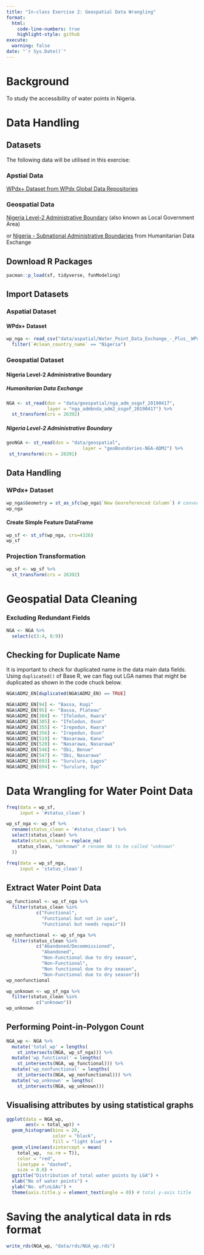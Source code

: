 ---
title: "In-class Exercise 2: Geospatial Data Wrangling"
format: 
  html:
    code-line-numbers: true
    highlight-style: github
execute:
  warning: false
date: "`r Sys.Date()`"
---

# Background

To study the accessibility of water points in Nigeria.

# Data Handling

## Datasets

The following data will be utilised in this exercise:

### Apstial Data

[WPdx+ Dataset from WPdx Global Data Repositories](https://data.waterpointdata.org/dataset/Water-Point-Data-Exchange-Plus-WPdx-/eqje-vguj/data)

### Geospatial Data

[Nigeria Level-2 Administrative Boundary](https://www.geoboundaries.org/index.html#getdata) (also known as Local Government Area)

or
[Nigeria - Subnational Administrative Boundaries](https://data.humdata.org/dataset/cod-ab-nga) from Humanitarian Data Exchange

## Download R Packages

```{r}
pacman::p_load(sf, tidyverse, funModeling)
```

## Import Datasets

### Aspatial Dataset

#### WPdx+ Dataset

```{r}
wp_nga <- read_csv("data/aspatial/Water_Point_Data_Exchange_-_Plus__WPdx__.csv") %>%
  filter(`#clean_country_name` == "Nigeria")
```

### Geospatial Dataset

#### Nigeria Level-2 Administrative Boundary

##### Humanitarian Data Exchange

```{r}
NGA <- st_read(dsn = "data/geospatial/nga_adm_osgof_20190417",
               layer = "nga_admbnda_adm2_osgof_20190417") %>%
  st_transform(crs = 26392)
```

##### Nigeria Level-2 Administrative Boundary

```{r}
geoNGA <- st_read(dsn = "data/geospatial",
                            layer = "geoBoundaries-NGA-ADM2") %>%
 st_transform(crs = 26391)
```

## Data Handling

### WPdx+ Dataset

```{r}
wp_nga$Geometry = st_as_sfc(wp_nga$`New Georeferenced Column`) # convert only this field into a sf dataframe
wp_nga
```

#### Create Simple Feature DataFrame

```{r}
wp_sf <- st_sf(wp_nga, crs=4326)
wp_sf
```

### Projection Transformation

```{r}
wp_sf <- wp_sf %>%
  st_transform(crs = 26392)
```

# Geospatial Data Cleaning

### Excluding Redundant Fields

```{r}
NGA <- NGA %>%
  select(c(3:4, 8:9))
```

## Checking for Duplicate Name

It is important to check for duplicated name in the data main data fields. Using `duplicated()` of Base R, we can flag out LGA names that might be duplicated as shown in the code chuck below.

```{r}
NGA$ADM2_EN[duplicated(NGA$ADM2_EN) == TRUE]
```

```{r}
NGA$ADM2_EN[94] <- "Bassa, Kogi"
NGA$ADM2_EN[95] <- "Bassa, Plateau"
NGA$ADM2_EN[304] <- "Ifelodun, Kwara"
NGA$ADM2_EN[305] <- "Ifelodun, Osun"
NGA$ADM2_EN[355] <- "Irepodun, Kwara"
NGA$ADM2_EN[356] <- "Irepodun, Osun"
NGA$ADM2_EN[519] <- "Nasarawa, Kano"
NGA$ADM2_EN[520] <- "Nasarawa, Nasarawa"
NGA$ADM2_EN[546] <- "Obi, Benue"
NGA$ADM2_EN[547] <- "Obi, Nasarawa"
NGA$ADM2_EN[693] <- "Surulure, Lagos"
NGA$ADM2_EN[694] <- "Surulure, Oyo"
```

# Data Wrangling for Water Point Data

```{r}
freq(data = wp_sf,
     input = '#status_clean')
```

```{r}
wp_sf_nga <- wp_sf %>%
  rename(status_clean = '#status_clean') %>%
  select(status_clean) %>%
  mutate(status_clean = replace_na(
    status_clean, "unknown" # rename NA to be called "unknown"
  ))

freq(data = wp_sf_nga,
     input = 'status_clean')
```

## Extract Water Point Data

```{r}
wp_functional <- wp_sf_nga %>%
  filter(status_clean %in%
           c("Functional",
             "Functional but not in use",
             "Functional but needs repair"))
```

```{r}
wp_nonfunctional <- wp_sf_nga %>%
  filter(status_clean %in%
           c("Abandoned/Decommissioned",
             "Abandoned",
             "Non-Functional due to dry season",
             "Non-Functional",
             "Non functional due to dry season",
             "Non-Functional due to dry season"))
wp_nonfunctional
```

```{r}
wp_unknown <- wp_sf_nga %>%
  filter(status_clean %in%
           c("unknown"))
wp_unknown
```

## Performing Point-in-Polygon Count

```{r}
NGA_wp <- NGA %>%
  mutate('total_wp' = lengths(
    st_intersects(NGA, wp_sf_nga))) %>%
  mutate('wp_functional' = lengths(
    st_intersects(NGA, wp_functional))) %>%
  mutate('wp_nonfunctional' = lengths(
    st_intersects(NGA, wp_nonfunctional))) %>%
  mutate('wp_unknown' = lengths(
    st_intersects(NGA, wp_unknown)))
```

## Visualising attributes by using statistical graphs

```{r}
ggplot(data = NGA_wp,
       aes(x = total_wp)) +
  geom_histogram(bins = 20,
                 color = "black",
                 fill = "light blue") +
  geom_vline(aes(xintercept = mean(
    total_wp,  na.rm = T)),
    color = "red",
    linetype = "dashed",
    size = 0.8) +
  ggtitle("Distribution of total water points by LGA") +
  xlab("No of water points") +
  ylab("No. of\nLGAs") +
  theme(axis.title.y = element_text(angle = 0)) # total y-axis title
```

# Saving the analytical data in rds format

```{r}
write_rds(NGA_wp, "data/rds/NGA_wp.rds")
```
